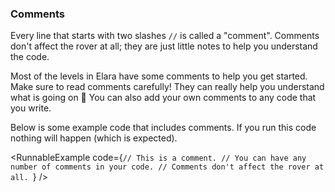 
### Comments

<YoutubeVideo embedId="flGWBj1hDps" />

Every line that starts with two slashes `//` is called a
"comment". Comments don't affect the rover at all; they are
just little notes to help you understand the code.

Most of the levels in Elara have some comments to help you get
started. Make sure to read comments carefully! They can really help you
understand what is going on 🙂 You can also add your own comments
to any code that you write.

Below is some example code that includes comments. If you run this code
nothing will happen (which is expected).

<RunnableExample
  code={`// This is a comment.
// You can have any number of comments in your code.
// Comments don't affect the rover at all.
`}
/>
